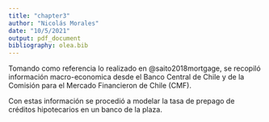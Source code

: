 ---
title: "chapter3"
author: "Nicolás Morales"
date: "10/5/2021"
output: pdf_document
bibliography: olea.bib
---

\section*{Información}

Tomando como referencia lo realizado en @saito2018mortgage, se recopiló información macro-economica desde el Banco Central de Chile\footnote{https://www.bcentral.cl} y de la Comisión para el Mercado Financieron de Chile (CMF)\footnote{ http://www.cmfchile.cl}. 

\begin{itemize}
    \item BCU10: Bonos bullet emitidos por el banco central a plazos de 10 años.
    
    \item IMACEC: Índice mensual de actividad económica, ponderación de ciertos indicadores con la participación de distintas actividades económicas en el PIB del año anterior.
    
    \item Tasa de Desempleo: Tasa nacional de desocupación entregada por el INE mediante la Encuesta Nacional de Empleo (ENE).
    
    \item Tasa de Interés Interbancaria (TIB):Tasa promedio ponderada diaria de préstamos de reservas bancarias entre bancos, sin colateral.
    
    \item Tasa de Mercado (TM): Promedio del costo porcentual de captación de los recursos durante el año, más los puntos porcentuales que corresponden a los costos de operación de las instituciones financieras.
    
    \item PIB: Producto Interno Bruto, valor total de los bienes y servicios finales (esto es, obtenidos por el consumidor final) producidos por el país, se obtiene a partir de la agregación temporal del IMACEC desestacionalizado.

\end{itemize}

Con estas información se procedió a modelar la tasa de prepago de créditos hipotecarios en un banco de la plaza.